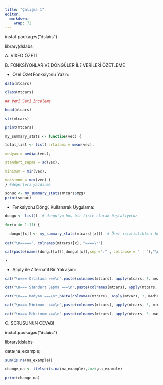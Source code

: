 ```yaml
---
title: "Çalışma 1"
editor: 
  markdown: 
    wrap: 72
---
```


install.packages("dslabs")

library(dslabs)

A. VİDEO ÖZETİ

B. FONKSİYONLAR VE DÖNGÜLER İLE VERİLERİ ÖZETLEME

-   Özel Özet Fonksiyonu Yazın:

```r



data(mtcars)

class(mtcars)

## Veri Seti İnceleme

head(mtcars)

str(mtcars)

print(mtcars)

my_summary_stats <- function(vec) {

total_list <- list( ortalama = mean(vec),

medyan = median(vec),

standart_sapma = sd(vec),

minimum = min(vec),

maksimum = max(vec) )
} #değerleri yazdırma

sonuc <- my_summary_stats(mtcars$mpg) 
print(sonuc)
```

-   Fonksiyonu Döngü Kullanarak Uygulama:

```r

dongu <- list()  # dongu'yu boş bir liste olarak başlatıyoruz

for(x in 1:11) {
 
  dongu[[x]] <- my_summary_stats(mtcars[[x]])  # Özet istatistikleri hesaplayıp listeye ekliyoruz
  
cat("\n=====", colnames(mtcars)[x], "====\n")

cat(paste(names(dongu[[x]]),dongu[[x]],sep =":" , collapse = " | "),"\n")# Özet istatistiklerini , istatistiklerin ismi ile birlikte yazdırıyoruz

}
```

-   Apply ile Alternatif Bir Yaklaşım:

```r

cat("\n=== Ortalama ===\n",paste(colnames(mtcars), apply(mtcars, 2, mean), sep = ": ", collapse = " | "), "\n")

cat("\n=== Standart Sapma ===\n",paste(colnames(mtcars), apply(mtcars, 2, sd), sep = ": ", collapse = " | "), "\n")

cat("\n=== Medyan ===\n",paste(colnames(mtcars), apply(mtcars, 2, median), sep = ": ", collapse = " | "), "\n")

cat("\n=== Minimum  ===\n",paste(colnames(mtcars), apply(mtcars, 2, min), sep = ": ", collapse = " | "), "\n")

cat("\n=== Maksimum ===\n",paste(colnames(mtcars), apply(mtcars, 2, max), sep = ": ", collapse = " | "), "\n")

```

C. SORUSUNUN CEVABI

install.packages("dslabs")

library(dslabs)

data(na_example)
```r


sum(is.na(na_example))

change_na <- ifelse(is.na(na_example),2025,na_example)

print(change_na)

```
